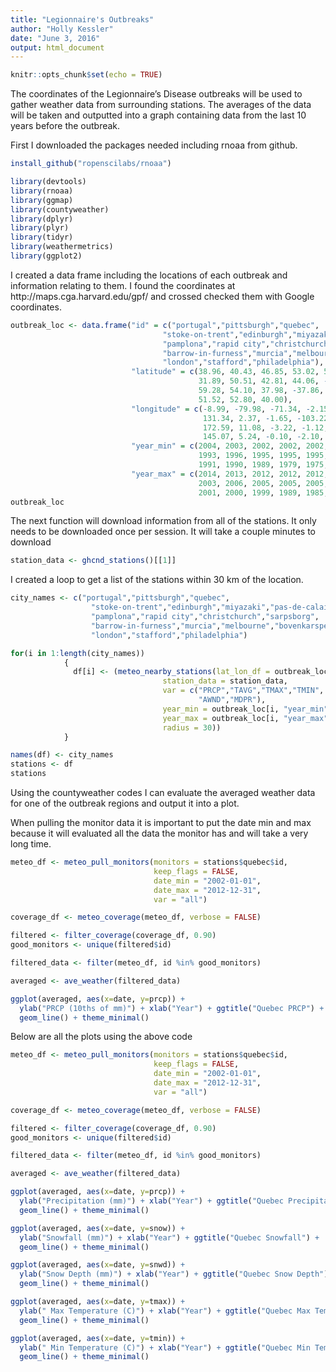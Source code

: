 ```yaml
---
title: "Legionnaire's Outbreaks"
author: "Holly Kessler"
date: "June 3, 2016"
output: html_document
---
```


```r
knitr::opts_chunk$set(echo = TRUE)
```

The coordinates of the Legionnaire's Disease outbreaks will be used to gather weather data from surrounding stations. The averages of the data will be taken and outputted into a graph containing data from the last 10 years before the outbreak. 

First I downloaded the packages needed including rnoaa from github.

```r
install_github("ropenscilabs/rnoaa")
```
```r
library(devtools)
library(rnoaa)
library(ggmap)
library(countyweather)
library(dplyr)
library(plyr)
library(tidyr)
library(weathermetrics)
library(ggplot2)

```

I created a data frame including the locations of each outbreak and information relating to them. I found the coordinates at http://maps.cga.harvard.edu/gpf/ and crossed checked them with Google coordinates. 

```r

outbreak_loc <- data.frame("id" = c("portugal","pittsburgh","quebec",
                                  "stoke-on-trent","edinburgh","miyazaki","pas-de-calais",
                                  "pamplona","rapid city","christchurch","sarpsborg",
                                  "barrow-in-furness","murcia","melbourne","bovenkarspel",
                                  "london","stafford","philadelphia"),
                           "latitude" = c(38.96, 40.43, 46.85, 53.02, 55.94,
                                          31.89, 50.51, 42.81, 44.06, -43.51,
                                          59.28, 54.10, 37.98, -37.86, 52.7,
                                          51.52, 52.80, 40.00),
                           "longitude" = c(-8.99, -79.98, -71.34, -2.15, -3.20,
                                           131.34, 2.37, -1.65, -103.22,
                                           172.59, 11.08, -3.22, -1.12,
                                           145.07, 5.24, -0.10, -2.10, -75.11),
                           "year_min" = c(2004, 2003, 2002, 2002, 2002, 1992, 
                                          1993, 1996, 1995, 1995, 1995, 1992, 
                                          1991, 1990, 1989, 1979, 1975, 1966),
                           "year_max" = c(2014, 2013, 2012, 2012, 2012, 2002,
                                          2003, 2006, 2005, 2005, 2005, 2002,
                                          2001, 2000, 1999, 1989, 1985, 1976))
outbreak_loc

```

The next function will download information from all of the stations. It only needs to be downloaded once per session. It will take a couple minutes to download

```r

station_data <- ghcnd_stations()[[1]]

```

I created a loop to get a list of the stations within 30 km of the location.
```r
city_names <- c("portugal","pittsburgh","quebec",
                  "stoke-on-trent","edinburgh","miyazaki","pas-de-calais",
                  "pamplona","rapid city","christchurch","sarpsborg",
                  "barrow-in-furness","murcia","melbourne","bovenkarspel",
                  "london","stafford","philadelphia")

for(i in 1:length(city_names))
            {
              df[i] <- (meteo_nearby_stations(lat_lon_df = outbreak_loc[i,],
                                  station_data = station_data,
                                  var = c("PRCP","TAVG","TMAX","TMIN",
                                          "AWND","MDPR"),
                                  year_min = outbreak_loc[i, "year_min"],
                                  year_max = outbreak_loc[i, "year_max"],
                                  radius = 30))
            }

names(df) <- city_names
stations <- df
stations

```


Using the countyweather codes I can evaluate the averaged weather data for one of the outbreak regions and output it into a plot. 

When pulling the monitor data it is important to put the date min and max because it will evaluated all the data the monitor has and will take a very long time. 

```r
meteo_df <- meteo_pull_monitors(monitors = stations$quebec$id,
                                keep_flags = FALSE,
                                date_min = "2002-01-01",
                                date_max = "2012-12-31",
                                var = "all")

coverage_df <- meteo_coverage(meteo_df, verbose = FALSE)

filtered <- filter_coverage(coverage_df, 0.90)
good_monitors <- unique(filtered$id)

filtered_data <- filter(meteo_df, id %in% good_monitors)

averaged <- ave_weather(filtered_data)

ggplot(averaged, aes(x=date, y=prcp)) + 
  ylab("PRCP (10ths of mm)") + xlab("Year") + ggtitle("Quebec PRCP") +
  geom_line() + theme_minimal()


```

Below are all the plots using the above code

```r
meteo_df <- meteo_pull_monitors(monitors = stations$quebec$id,
                                keep_flags = FALSE,
                                date_min = "2002-01-01",
                                date_max = "2012-12-31",
                                var = "all")

coverage_df <- meteo_coverage(meteo_df, verbose = FALSE)

filtered <- filter_coverage(coverage_df, 0.90)
good_monitors <- unique(filtered$id)

filtered_data <- filter(meteo_df, id %in% good_monitors)

averaged <- ave_weather(filtered_data)

ggplot(averaged, aes(x=date, y=prcp)) + 
  ylab("Precipitation (mm)") + xlab("Year") + ggtitle("Quebec Precipitation") +
  geom_line() + theme_minimal()

ggplot(averaged, aes(x=date, y=snow)) + 
  ylab("Snowfall (mm)") + xlab("Year") + ggtitle("Quebec Snowfall") +
  geom_line() + theme_minimal()

ggplot(averaged, aes(x=date, y=snwd)) + 
  ylab("Snow Depth (mm)") + xlab("Year") + ggtitle("Quebec Snow Depth") +
  geom_line() + theme_minimal()

ggplot(averaged, aes(x=date, y=tmax)) + 
  ylab(" Max Temperature (C)") + xlab("Year") + ggtitle("Quebec Max Temperature") +
  geom_line() + theme_minimal()

ggplot(averaged, aes(x=date, y=tmin)) + 
  ylab(" Min Temperature (C)") + xlab("Year") + ggtitle("Quebec Min Temperature") +
  geom_line() + theme_minimal()
```



